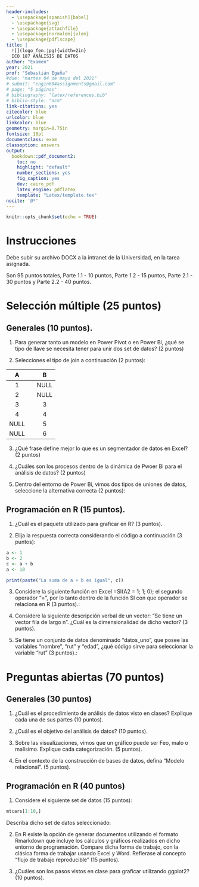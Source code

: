 ```yaml
---
header-includes:
  - \usepackage[spanish]{babel}
  - \usepackage{svg}
  - \usepackage{attachfile}
  - \usepackage[normalem]{ulem}
  - \usepackage{pdflscape}
title: |
  ![](logo_fen.jpg){width=2in}  
  ICO 187 ANÁLISIS DE DATOS
author: "Examen"
year: 2021
prof: "Sebastián Egaña"
#due: "martes 04 de mayo del 2021"
# submit: "engin604assignments@gmail.com"
# page: "5 páginas"
# bibliography: "latex/references.bib"
# biblio-style: "acm"
link-citations: yes
citecolor: blue
urlcolor: blue
linkcolor: blue
geometry: margin=0.75in
fontsize: 10pt
documentclass: exam
classoption: answers
output: 
  bookdown::pdf_document2:
    toc: no
    highlight: "default"
    number_sections: yes
    fig_caption: yes
    dev: cairo_pdf
    latex_engine: pdflatex
    template: "Latex/template.tex"
nocite: '@*'
---
```


```r
knitr::opts_chunk$set(echo = TRUE)
```

# Instrucciones

Debe subir su archivo DOCX a la intranet de la Universidad, en la tarea asignada. 

Son 95 puntos totales, Parte 1.1 - 10 puntos, Parte 1.2 - 15 puntos, Parte 2.1 - 30 puntos y Parte 2.2 - 40 puntos. 

# Selección múltiple (25 puntos)

## Generales (10 puntos).

1. Para generar tanto un modelo en Power Pivot o en Power Bi, ¿qué se tipo de llave se necesita tener para unir dos set de datos? (2 puntos)

\begin{checkboxes}
\choice Llave primerisa - Llave foránea
\choice Llave primeria - Llave secundaria
\choice Llave primaria - Llave foránea
\choice Llave extranjera - Llave foránea
\end{checkboxes}

2. Selecciones el tipo de join a continuación (2 puntos): 

| A | | B |
|:---:|:---:|:----:|
| 1 | | NULL | 
| 2 | | NULL | 
| 3 | | 3 | 
| 4 | | 4 | 
| NULL | | 5 | 
| NULL | | 6 | 

\begin{checkboxes}
\choice Ultra join
\choice Outer join
\choice Outer join - Left Join
\choice Outer join - Right Join
\end{checkboxes}

3. ¿Qué frase define mejor lo que es un segmentador de datos en Excel? (2 puntos)

\begin{checkboxes}
\choice Es una herramienta de segmentación.
\choice Permite aplicar filtros de manera visual e interactiva.
\choice Permite determinar los segmentos de un set de datos.
\choice Permite segmentar. 
\end{checkboxes}

4. ¿Cuáles son los procesos dentro de la dinámica de Pwoer Bi para el análisis de datos? (2 puntos)

\begin{checkboxes}
\choice Importar datos - Visualizar datos - Generar reporte
\choice Obtener data - Crear modelo - Análizar los datos - Crear y publicar reporte. 
\choice Analizar datos - Generar reporte
\choice Obtener data - Crear modelo - Análizar los datos - Enviar reporte por mail. 
\end{checkboxes}

5. Dentro del entorno de Power Bi, vimos dos tipos de uniones de datos, seleccione la alternativa correcta (2 puntos):

\begin{checkboxes}
\choice Import y join. 
\choice Join y multi join.  
\choice Append y join. 
\choice Left join y right join.  
\end{checkboxes}

## Programación en R (15 puntos).

1. ¿Cuál es el paquete utilizado para graficar en R? (3 puntos).

\begin{checkboxes}
\choice ggplot
\choice ggplot2
\choice plotly
\choice plot
\end{checkboxes}

2. Elija la respuesta correcta considerando el código a continuación (3 puntos):

```r
a <- 1
b <- 2
c <- a + b
a <- 10

print(paste("La suma de a + b es igual", c))

```

\begin{checkboxes}
\choice La suma de a + b es igual 3
\choice La suma de a + b es igual 1
\choice La suma de a + b es igual 12
\choice La suma de a + b es igual 2
\end{checkboxes}

3. Considere la siguiente función en Excel =SI(A2 = 1; 1; 0); el segundo operador "=", por lo tanto dentro de la función SI con que operador se relaciona en R (3 puntos).:

\begin{checkboxes}
\choice =
\choice <-
\choice ->
\choice ==
\end{checkboxes}

4. Considere la siguiente descripción verbal de un vector: "Se tiene un vector fila de largo n". ¿Cuál es la dimensionalidad de dicho vector? (3 puntos).

\begin{checkboxes}
\choice 1:n
\choice n:1
\choice 1:\$
\choice 1:inf
\end{checkboxes}

5. Se tiene un conjunto de datos denominado "datos_uno", que posee las variables "nombre", "rut" y "edad", ¿qué código sirve para seleccionar la variable "rut" (3 puntos).:

\begin{checkboxes}
\choice datos\$rut
\choice datos\_uno
\choice datos\_uno\$rut
\choice select(rut)
\end{checkboxes}

# Preguntas abiertas (70 puntos)

## Generales (30 puntos)

1. ¿Cuál es el procedimiento de análisis de datos visto en clases? Explique cada una de sus partes (10 puntos).

2. ¿Cuál es el objetivo del análisis de datos? (10 puntos).

3. Sobre las visualizaciones, vimos que un gráfico puede ser Feo, malo o malísimo. Explique cada categorización. (5 puntos).

4. En el contexto de la construcción de bases de datos, defina "Modelo relacional". (5 puntos).

## Programación en R (40 puntos)

1. Considere el siguiente set de datos (15 puntos):

```r
mtcars[1:10,]
```

Describa dicho set de datos seleccionado: 

\begin{parts}
\part[5] ¿Cuál es la unidad de observación del set de datos?
\part[5] ¿Cuántas observaciones tiene?
\part[5] ¿Cuántas variables tiene?
\end{parts}

2. En R existe la opción de generar documentos utilizando el formato Rmarkdown que incluye los cálculos y gráficos realizados en dicho entorno de programación. Compare dicha forma de trabajo, con la clásica forma de trabajar usando Excel y Word. Refierase al concepto "flujo de trabajo reproducible" (15 puntos).

3. ¿Cuáles son los pasos vistos en clase para graficar utilizando ggplot2? (10 puntos).
